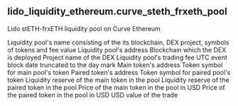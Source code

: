 ## lido_liquidity_ethereum.curve_steth_frxeth_pool 
Lido stETH-frxETH liquidity pool on Curve Ethereum

<ParamField path="pool_name">
Liquidity pool&#x27;s name consisting of the its blockchain, DEX project, symbols of tokens and fee value
</ParamField>
<ParamField path="pool">
Liquidity pool&#x27;s address
</ParamField>
<ParamField path="blockchain">
Blockchain which the DEX is deployed
</ParamField>
<ParamField path="project">
Project name of the DEX
</ParamField>
<ParamField path="fee">
Liquidity pool&#x27;s trading fee
</ParamField>
<ParamField path="time">
UTC event block date truncated to the day mark
</ParamField>
<ParamField path="main_token">
Main token&#x27;s address
</ParamField>
<ParamField path="main_token_symbol">
Token symbol for main pool&#x27;s token
</ParamField>
<ParamField path="paired_token">
Paired token&#x27;s address
</ParamField>
<ParamField path="paired_token_symbol">
Token symbol for paired pool&#x27;s token
</ParamField>
<ParamField path="main_token_reserve">
Liquidity reserve of the main token in the pool
</ParamField>
<ParamField path="paired_token_reserve">
Liquidity reserve of the paired token in the pool
</ParamField>
<ParamField path="main_token_usd_price">
Price of the main token in the pool in USD
</ParamField>
<ParamField path="paired_token_usd_price">
Price of the paired token in the pool in USD
</ParamField>
<ParamField path="trading_volume">
USD value of the trade
</ParamField>
